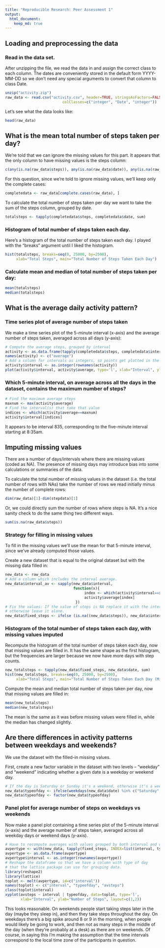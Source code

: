 ```yaml
---
title: "Reproducible Research: Peer Assessment 1"
output: 
  html_document:
    keep_md: true
---
```



## Loading and preprocessing the data

### Read in the data set.

After unzipping the file, we read the data in and assign the correct class to each column. The dates are conveniently stored in the default form YYYY-MM-DD so we don't need any special arguments to convert that column to class Date. 

```r
unzip("activity.zip")
raw_data <- read.csv("activity.csv", header=TRUE, stringsAsFactors=FALSE,
                          colClasses=c("integer", "Date", "integer"))
```
Let's see what the data looks like:
```r
head(raw_data)
```

## What is the mean total number of steps taken per day?
We're told that we can ignore the missing values for this part.
It appears that the only column to have missing values is the steps column:
```r
c(any(is.na(raw_data$steps)), any(is.na(raw_data$date)), any(is.na(raw_data$interval)))
```

For this question, since we're told to ignore missing values, we'll keep only the complete cases:
```r
completedata <- raw_data[complete.cases(raw_data), ]
```
To calculate the total number of steps taken per day we want to take the
sum of the steps column, grouped by date.
```r
totalsteps <- tapply(completedata$steps, completedata$date, sum)
```

### Histogram of total number of steps taken each day.

Here's a histogram of the total number of steps taken each day. I 
played with the "breaks" argument until I liked the histogram.
```r
hist(totalsteps, breaks=seq(0, 25000, by=2500),
     xlab="Total Steps", main="Total Number of Steps Taken Each Day")
```

### Calculate mean and median of total number of steps taken per day:
```r
mean(totalsteps)
median(totalsteps)
```

## What is the average daily activity pattern?

### Time series plot of average number of steps taken

We make a time series plot of the 5-minute interval (x-axis) and the average number of steps taken, averaged across all days (y-axis): 

```r
# Compute the average steps, grouped by interval
activity <- as.data.frame(tapply(completedata$steps, completedata$interval, mean))
names(activity) <- c("average")
# Add a column for intervals as integers, so points get plotted in the right order.
activity$interval <- as.integer(rownames(activity))
plot(activity$interval, activity$average, type='l', xlab="Interval", ylab="Average # of steps")
```

### Which 5-minute interval, on average across all the days in the dataset, contains the maximum number of steps?
```r
# Find the maximum average steps
maxnum <- max(activity$average) 
# Find the interval(s) that take that value
indices <- which(activity$average==maxnum)
activity$interval[indices]
```
It appears to be interval 835, corresponding to the five-minute interval starting at 8:35am.

## Imputing missing values

There are a number of days/intervals where there are missing values (coded as NA). The presence of missing days may introduce bias into some calculations or summaries of the data.

To calculate the total number of missing values in the dataset (i.e. the total number of rows with NAs) take the number of rows we read initially minus the number of complete rows:
```r
dim(raw_data)[1]-dim(stepdata)[1]
```
Or, we could directly sum the number of rows where steps is NA. It's a nice sanity check to do the same thing two different ways.
```r
sum(is.na(raw_data$steps))
```

### Strategy for filling in missing values
To fill in the missing values we'll use the mean for that 5-minute interval, since we've already computed those values.

Create a new dataset that is equal to the original dataset but with the  missing data filled in:
```r
new_data <- raw_data
# Add a column which includes the interval average.
new_data$interval_av <- sapply(new_data$interval, 
                               function(x){
                                    index <- which(activity$interval==x)
                                    activity$average[index]
                                })
# Fix the values: If the value of steps is NA replace it with the interval average, 
# otherwise leave it alone.
new_data$fixed_steps <- ifelse (is.na((new_data$steps)), new_data$interval_av, new_data$steps)
```                        

### Histogram of the total number of steps taken each day, with missing values imputed

Recompute the histogram of the total number of steps taken each day, now that missing values are filled in. It has the same shape as the first histogram, but the frequencies are larger
because we now have more days with step counts.
```r
new_totalsteps <- tapply(new_data$fixed_steps, new_data$date, sum)
hist(new_totalsteps, breaks=seq(0, 25000, by=2500),
     xlab="Total Steps", main="Total Number of Steps Taken Each Day (Missing Values Imputed)")
```

Compute the mean and median total number of steps taken per day, now that missing values are filled in:
```r
mean(new_totalsteps)
median(new_totalsteps)
```

The mean is the same as it was before missing values were filled in, while the median has changed slightly.



## Are there differences in activity patterns between weekdays and weekends?

We use the dataset with the filled-in missing values. 

First, create a new factor variable in the dataset with two levels – “weekday” and “weekend” indicating whether a given date is a weekday or weekend day.
```r
# If the day is Saturday or Sunday it's a weekend, otherwise it's a weekeday.
new_data$typeofday <- ifelse(weekdays(new_data$date) %in% c("Saturday", "Sunday"), "weekend", "weekday")
new_data$typeofday <- factor(new_data$typeofday)
```

### Panel plot for average number of steps on weekdays vs weekends
Now make a panel plot containing a time series plot of the 5-minute interval (x-axis) and the average number of steps taken, averaged across all weekday days or weekend days (y-axis). 

```r
# Have to recompute averages with values grouped by both interval and whether it's a weekday or weekend.
avpertype <- with(new_data, tapply(fixed_steps, INDEX=list(interval, typeofday), FUN=mean))
avpertype <- as.data.frame(avpertype)
avpertype$interval <- as.integer(rownames(avpertype))
# Reshape the dataframe so that we have a column with type of day 
# that the lattice package can use for grouping data.
library(reshape2)
library(lattice)
toplot <- melt(avpertype, id=c("interval"))
names(toplot) <- c("interval", "typeofday", "avsteps")
class(toplot$interval)
xyplot(avsteps ~ interval | typeofday, data=toplot, type='l', 
       xlab="Interval", ylab="Number of Steps", layout=c(1,2))
```

This looks reasonable.  On weekends people start taking steps later in the day (maybe they sleep in), and then they take steps throughout the day.  On weekdays there's a big spike around 8 or 9 in the morning, when people would likely be going to work, and then not as many steps in the middle of the day (when they're probably at a desk) as there are on weekends. Of course, in saying this I'm making the assumption that the time intervals correspond to the local time zone of the participants in question.